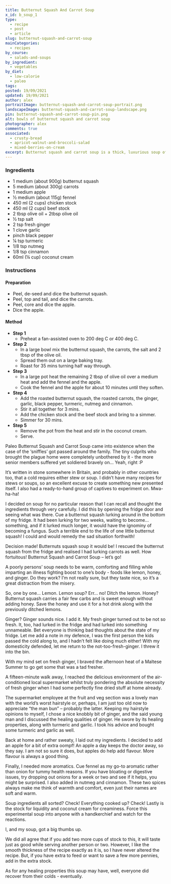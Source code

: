 ```yaml
---
title: Butternut Squash And Carrot Soup
x_id: b_soup_1
type:
  - recipe
  - post
  - article
slug: butternut-squash-and-carrot-soup
mainCategories: 
  - recipes
by_course:
  - salads-and-soups
by_ingredient:
  - vegetables
by_diet:
  - low-calorie
  - paleo
tags:
posted: 19/09/2021
updated: 19/09/2021
author: alex
portraitImage: butternut-squash-and-carrot-soup-portrait.png
landscapeImage: butternut-squash-and-carrot-soup-landscape.png
pin: butternut-squash-and-carrot-soup-pin.png
alt: bowls of butternut squash and carrot soup
photographer: alex
comments: true
associated: 
  - crusty-bread
  - apricot-walnut-and-broccoli-salad
  - mixed-berries-on-cream
excerpt: Butternut squash and carrot soup is a thick, luxurious soup of butternut squash, carrot and apple mixed with warm, comforting flavours and eastern healing spices.
---
```


<Ingredients>

### Ingredients
    
  - 1 medium (about 900g) butternut squash
  - 5 medium (about 300g) carrots
  - 1 medium apple
  - ½ medium (about 115g) fennel 
  - 450 ml (2 cups) chicken stock 
  - 450 ml (2 cups) beef stock 
  - 2 tbsp olive oil + 2tbsp olive oil
  - ½ tsp salt
  - 2 tsp fresh ginger
  - 1 clove garlic
  - pinch black pepper
  - ¼ tsp turmeric
  - 1/8 tsp nutmeg
  - 1/8 tsp cinnamon
  - 60ml (¼ cup) coconut cream

</Ingredients>

<Instructions>

### Instructions

#### Preparation
  - Peel, de-seed and dice the butternut squash.
  - Peel, top and tail, and dice the carrots.
  - Peel, core and dice the apple.
  - Dice the apple.

#### Method

  - **Step 1**
    - Preheat a fan-assisted oven to 200 deg C or 400 deg C.
  - **Step 2**
    - In a large bowl mix the butternut squash, the carrots, the salt and 2 tbsp of the olive oil.
    - Spread them out on a large baking tray.
    - Roast for 35 mins turning half way through.
  - **Step 3**
    - In a large pot heat the remaining 2 tbsp of olive oil over a medium heat and add the fennel and the apple.
    - Cook the fennel and the apple for about 10 minutes until they soften.
  - **Step 4**
    - Add the roasted butternut squash, the roasted carrots, the ginger, garlic, black pepper, turmeric, nutmeg and cinnamon. 
    - Stir it all together for 3 mins.
    - Add the chicken stock and the beef stock and bring to a simmer. 
    - Simmer for 30 mins.
  - **Step 5**
    - Remove the pot from the heat and stir in the coconut cream.
    - Serve.

</Instructions>

<PostBody>

Paleo Butternut Squash and Carrot Soup came into existence when the case of the ‘sniffles’ got passed around the family. The tiny culprits who brought the plague home were completely unbothered by it - the more senior members suffered yet soldiered bravely on… Yeah, right :P  
 
It’s written in stone somewhere in Britain, and probably in other countries too, that a cold requires either stew or soup. I didn’t have many recipes for stews or soups, so an excellent excuse to create something new presented itself.  I also had a ready-to-hand group of captives to experiment on. Mwa-ha-ha! 

I decided on soup for no particular reason that I can recall and thought the ingredients through very carefully.  I did this by opening the fridge door and seeing what was there. Cue a butternut squash lurking around in the bottom of my fridge. It had been lurking for two weeks, waiting to become… something, and if it lurked much longer, it would have the ignominy of becoming a fungus. Such a terrible end to the life of one little butternut squash! I could and would remedy the sad situation forthwith! 

Decision made! Butternuts squash soup it would be! I rescued the butternut squash from the fridge and realised I had lurking carrots as well. How fortuitous! Butternut Squash and Carrot Soup – let’s go!

A poorly persons’ soup needs to be warm, comforting and filling while imparting an illness fighting boost to one’s body - foods like lemon, honey, and ginger. Do they work? I’m not really sure, but they taste nice, so it’s a great distraction from the misery.

So, one by one… Lemon. Lemon soup? Err… no! Ditch the lemon.
Honey? Butternut squash carries a fair few carbs and is sweet enough without adding honey. Save the honey and use it for a hot drink along with the previously ditched lemons.

Ginger? Ginger sounds nice. I add it. My fresh ginger turned out to be not so fresh. It, too, had lurked in the fridge and had lurked into something unnameable.  Bet everyone is thinking bad thoughts about the state of my fridge. Let me add a note in my defence, I was the first person the kids passed the cold along to, and I hadn’t felt like doing much either! With my domesticity defended, let me return to the not-too-fresh-ginger. I threw it into the bin.  

With my mind set on fresh ginger, I braved the afternoon heat of a Maltese Summer to go get some that was a tad fresher.

A fifteen-minute walk away, I reached the delicious environment of the air-conditioned local supermarket whilst truly pondering the absolute necessity of fresh ginger when I had some perfectly fine dried stuff at home already.  

The supermarket employee at the fruit and veg section was a lovely man with the world’s worst hairstyle or, perhaps, I am just too old now to appreciate “the man bun” – probably the latter. Keeping my hairstyle opinions to myself, I chose a nice knobbly bit of ginger, and the said young man and I discussed the healing qualities of ginger. He swore by its healing properties, along with turmeric and garlic. I took his advice and bought some turmeric and garlic as well.

Back at home and rather sweaty, I laid out my ingredients. I decided to add an apple for a bit of extra oompf! An apple a day keeps the doctor away, so they say. I am not so sure it does, but apples do help add flavour. More flavour is always a good thing.

Finally, I needed more aromatics. Cue fennel as my go-to aromatic rather than onion for tummy health reasons. If you have bloating or digestive issues, try dropping out onions for a week or two and see if it helps, you might be surprised. I also added in nutmeg and cinnamon. These two spices always make me think of warmth and comfort, even just their names are soft and warm. 

Soup ingredients all sorted? Check! Everything cooked up? Check! Lastly is the stock for liquidity and coconut cream for creaminess.
Force this experimental soup into anyone with a handkerchief and watch for the reactions.

I, and my soup, got a big thumbs up. 

We did all agree that if you add two more cups of stock to this, it will taste just as good while serving another person or two. However, I like the smooth thickness of the recipe exactly as it is, so I have never altered the recipe. But, if you have extra to feed or want to save a few more pennies, add in the extra stock.

As for any healing properties this soup may have, well, everyone did recover from their colds - eventually.

</PostBody>


